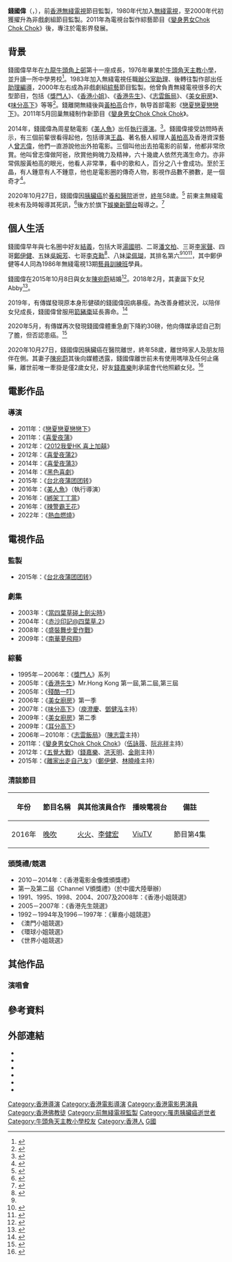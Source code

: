 {{otheruses|錢國偉 (消歧義)}}
{{藝人
| 姓名 = 錢國偉
| 類型 = 監製
| 圖片 = Wilson_Chin_Kwok_Wai.jpg
| 圖片尺寸 = 220px
| 圖片簡介 = 
| 本名 = 
| 羅馬拼音 = Chin Kwok-wai
| 英文名 = Wilson Chin
| 暱稱 = 
| 其他藝名 = 
| 國籍 = {{CNHK}}
| 民族 = 
| 籍貫 = [[廣東省_(中華民國)|廣東]][[三水縣_(廣東)|三水]]<ref>{{cite news | title=【錢國偉病逝】同錢嘉樂有血緣關係？「佢叫我廿幾年阿叔！」 | url=https://www.hk01.com/%E5%8D%B3%E6%99%82%E5%A8%9B%E6%A8%82/541143/%E9%8C%A2%E5%9C%8B%E5%81%89%E7%97%85%E9%80%9D-%E5%90%8C%E9%8C%A2%E5%98%89%E6%A8%82%E6%9C%89%E8%A1%80%E7%B7%A3%E9%97%9C%E4%BF%82-%E4%BD%A2%E5%8F%AB%E6%88%91%E5%BB%BF%E5%B9%BE%E5%B9%B4%E9%98%BF%E5%8F%94 | page= | publisher=香港01 | date=2020-10-27 | accessdate=2021-10-04 | quote= | archive-date=2021-10-04 | archive-url=https://web.archive.org/web/20211004015726/https://www.hk01.com/%E5%8D%B3%E6%99%82%E5%A8%9B%E6%A8%82/541143/%E9%8C%A2%E5%9C%8B%E5%81%89%E7%97%85%E9%80%9D-%E5%90%8C%E9%8C%A2%E5%98%89%E6%A8%82%E6%9C%89%E8%A1%80%E7%B7%A3%E9%97%9C%E4%BF%82-%E4%BD%A2%E5%8F%AB%E6%88%91%E5%BB%BF%E5%B9%BE%E5%B9%B4%E9%98%BF%E5%8F%94 | dead-url=no }}</ref>
| 出生日期 = {{birth date|1962|4|9}}
| 逝世日期 = {{death date and age|2020|10|27|1962|4|9}}
| 出生地點 = {{BHKG}}
| 逝世地點 = {{HKG}}[[養和醫院|養和醫院]]
| 死因    = [[胰臟癌|胰臟癌]]
| 職業 = 
| 語言 = 粵語、英語、國語
| 教育程度 = [[中學|中學]]
| 母校 = [[牛頭角天主教小學|牛頭角天主教小學]]
| 宗教信仰 = 佛教
| 配偶 = {{marriage|[[陳宛蔚|陳宛蔚]]|Oct 8, 2015|2020年5月|end=sur}}
| 兒女 = 女：Abby<br>{{birth year and age|2018|2}}
| 父母 = 
| 音樂類型 = 
| 演奏樂器 = 
| 出道地點 = 
| 出道作 = 
| 出道日期 = 
| 代表作 = 
| 活躍年代 = 
| 唱片公司 = 
| 經紀公司 = 
| 網站 = 
| 相關團體 = 
| 獎項 = 
| IMDb = 4577722
}}

'''錢國偉'''（{{lang-en|Wilson Chin Kwok-wai}}，{{bd|1962年|4月9日|2020年|10月27日|catIdx=C錢}}），前[[香港無綫電視|香港無綫電視]]節目監製，1980年代加入[[無綫電視|無綫電視]]，至2000年代初獲擢升為非戲劇組節目監製。2011年為電視台製作綜藝節目《[[變身男女Chok_Chok_Chok|變身男女Chok Chok Chok]]》後，專注於電影界發展。

==背景==
錢國偉早年在[[九龍|九龍]][[牛頭角上邨|牛頭角上邨]]第十一座成長，1976年畢業於[[牛頭角天主教小學|牛頭角天主教小學]]，並升讀一所中學男校<ref>{{cite news | title=錢國偉：有女獻殷勤 | url=https://orientaldaily.on.cc/cnt/entertainment/20121029/00282_022.html | page= | publisher=東方日報 | date=2012-10-29 | accessdate=2020-10-28 | quote= | archive-date=2012-11-01 | archive-url=https://web.archive.org/web/20121101004133/http://orientaldaily.on.cc/cnt/entertainment/20121029/00282_022.html | dead-url=no }}</ref>。1983年加入無綫電視任職[[辦公室助理|辦公室助理]]、後轉往製作部出任[[助理編導|助理編導]]，2000年左右成為非戲劇組[[綜藝|綜藝]]節目監製。他曾負責無綫電視很多的大型節目，包括《[[獎門人|獎門人]]》、《[[香港小姐|香港小姐]]》、《[[香港先生|香港先生]]》、《[[志雲飯局|志雲飯局]]》、《[[美女廚房|美女廚房]]》、《[[味分高下|味分高下]]》等等<ref>{{cite web|url=http://ent.sina.com.cn/v/2010-03-12/14402895890.shtml|title=陈志云等被捕事件--钱国伟个人资料|work=新浪娛樂|access-date=2010-08-11|archive-date=2019-10-19|archive-url=https://web.archive.org/web/20191019230157/http://ent.sina.com.cn/v/2010-03-12/14402895890.shtml|dead-url=no}}</ref>。錢離開無綫後與[[黃柏高|黃柏高]]合作，執导首部電影《[[戀夏戀夏戀戀下|戀夏戀夏戀戀下]]》。2011年5月回巢無綫制作新節目《[[變身男女Chok_Chok_Chok|變身男女Chok Chok Chok]]》。

2014年，錢國偉為周星馳電影《[[美人魚_(2016年電影)|美人魚]]》出任[[執行導演|執行導演]]。<ref>{{cite news|url=http://hk.apple.nextmedia.com/entertainment/art/20141002/18886096|title=錢國偉唔覺星爺麻煩|newspaper=[[蘋果日報_(香港)|蘋果日報]]|location=[[香港|香港]]|date=2014-10-02|accessdate=2014-10-21|archive-date=2017-10-13|archive-url=https://web.archive.org/web/20171013172217/http://hk.apple.nextmedia.com/entertainment/art/20141002/18886096|dead-url=no}}</ref>。錢國偉接受訪問時表示，有三個前輩很看得起他，包括導演[[王晶|王晶]]、著名藝人經理人[[黃柏高|黃柏高]]及香港資深藝人[[曾志偉|曾志偉]]，他們一直游說他出外拍電影。三個叫他出去拍電影的前輩，他都非常欣賞。他叫曾志偉做阿爸，欣賞他夠魄力及精神，六十幾歲人依然充滿生命力。亦非常佩服黃柏高的眼光，他看人非常準，看中的歌和人，百分之八十會成功。至於王晶，有人鍾意有人不鍾意，他也是電影圈的傳奇人物，影視作品數不勝數，是一個奇才<ref>{{cite web|url=http://bka.mpweekly.com/interview/%E6%B1%AA%E6%9B%BC%E7%8E%B2-%E6%9B%BC%E9%8F%A1%E9%A0%AD/20171007-84833|title=【獨家專訪】錢國偉低潮成就高潮　陳宛蔚讓他死心塌地|date=2017-10-07|access-date=2017-10-13|archive-date=2018-07-14|archive-url=https://web.archive.org/web/20180714024939/https://bka.mpweekly.com/interview/%e6%b1%aa%e6%9b%bc%e7%8e%b2-%e6%9b%bc%e9%8f%a1%e9%a0%ad/20171007-84833|dead-url=no}}</ref>。

2020年10月27日，錢國偉因[[胰臟癌|胰臟癌]]於[[養和醫院|養和醫院]]逝世，[[訃告|終年]]58歲。<ref>{{cite news|url=https://hk.appledaily.com/entertainment/20201027/DWCRAZZMVNBUHATTJLAY4I6CMY/|title=前無綫監製錢國偉病逝 終年58歲|publisher=[[蘋果日報_(香港)|蘋果日報]]|location=[[香港|香港]]|date=2020-10-27|language=zh-hant|accessdate=2020-10-27|archive-date=2021-06-21|archive-url=https://web.archive.org/web/20210621164919/https://hk.appledaily.com/entertainment/20201027/DWCRAZZMVNBUHATTJLAY4I6CMY/|dead-url=yes}}</ref> 前東主無綫電視未有及時報導其死訊，<ref>{{Cite news|title=曾捲陳志雲貪污案｜錢國偉病逝無綫隻字不提 王喜：無wilson你個台執x咗九世|url=https://hk.nextmgz.com/article/2_764467_0|work=[[壹週刊_(香港)|壹週刊]]|date=2020年10月28日|accessdate=2020年11月3日|archive-date=2020年11月28日|archive-url=https://web.archive.org/web/20201128052212/https://hk.nextmgz.com/article/2_764467_0|dead-url=no}}</ref>後方於旗下[[TVB娛樂新聞台|娛樂新聞台]]報導之。<ref>{{cite web |author1=[[TVB娛樂新聞台|TVB娛樂新聞台]] |title=58歲監製錢國偉不敵癌魔病逝 太太陳宛蔚：佢係我Hero！ |url=https://www.youtube.com/watch?v=P4L3bAKR1Xs |website=[[YouTube|YouTube]] |accessdate=2020-11-15 |date=2020-10-28}}</ref>

==個人生活==
錢國偉早年與七名圈中好友[[結義|結義]]，包括大哥[[湯國明|湯國明]]、二哥[[潘文柏|潘文柏]]、三哥[[李家聲|李家聲]]、四哥[[鄭伊健|鄭伊健]]、五妹[[吳婉芳|吳婉芳]]、七哥[[李克勤|李克勤]]<ref name=":0">{{Cite web|title=錢國偉︰克勤係七仔|url=https://orientaldaily.on.cc/cnt/entertainment/20121030/00282_026.html|access-date=2022-05-04|date=2012-10-30|work=[[東方日報|東方日報]]}}</ref>、八妹[[梁佩瑚|梁佩瑚]]，其排名第六<ref name=":0" /><ref>{{Cite web|title=錢國偉義結金蘭|url=http://www.macaodaily.com/html/2020-12/11/content_1481117.htm|access-date=2022-05-04|author=娛翁|date=2020-12-11|work=[[澳門日報|澳門日報]]電子版}}</ref><ref>{{Cite web|title=TVB“御用跑龙套”入行30年心灰离巢！拍到断鼻骨无人问：他们根本看不起我！|url=https://www.sohu.com/a/www.sohu.com/a/228224210_134412|access-date=2022-05-04|date=2018-04-12|work=[[搜狐|搜狐]]|language=zh-cn}}</ref>，其中鄭伊健等4人同為1986年無綫電視13期[[無綫電視藝員訓練班|藝員訓練班]]學員。

錢國偉在2015年10月8日與女友[[陳宛蔚|陳宛蔚]]結婚<ref>{{cite news|url=https://hk.entertainment.appledaily.com/enews/realtime/article/20151008/54291415|title=【短片】【錢國偉娶妻】肥監製抱起「女版錢嘉樂」老婆感動獻吻|newspaper=[[蘋果日報_(香港)|蘋果日報]]|location=[[香港|香港]]|date=2015-10-08|accessdate=2019-04-13|archive-date=2019-11-28|archive-url=https://web.archive.org/web/20191128141337/https://hk.entertainment.appledaily.com/enews/realtime/article/20151008/54291415|dead-url=no}}</ref>。2018年2月，其妻誕下女兒Abby<ref>{{cite news|url=https://hk.entertainment.appledaily.com/enews/realtime/article/20180616/58327632|title=【愛女百日宴】55歲做老竇 錢國偉上半場已醉|newspaper=[[蘋果日報_(香港)|蘋果日報]]|location=[[香港|香港]]|date=2018-06-16|accessdate=2019-04-13|archive-date=2018-06-16|archive-url=https://web.archive.org/web/20180616181126/https://hk.entertainment.appledaily.com/enews/realtime/article/20180616/58327632|dead-url=no}}</ref>。

2019年，有傳媒發現原本身形健碩的錢國偉因病暴瘦。為改善身體狀況，以陪伴女兒成長，錢國偉曾服用[[箭豬棗|箭豬棗]]延長壽命。<ref>{{Cite news|title=不捨兩歲女試盡方法抗癌｜錢國偉曾服箭豬棗吊命 飛日本治療有好轉 遇疫情留港病情每況愈下|url=https://hk.nextmgz.com/article/2_764494_0|work=[[壹週刊_(香港)|壹週刊]]|date=2020年10月28日|accessdate=2020年11月3日|archive-date=2020年11月23日|archive-url=https://web.archive.org/web/20201123162707/https://hk.nextmgz.com/article/2_764494_0|dead-url=no}}</ref>

2020年5月，有傳媒再次發現錢國偉體重急劇下降約30磅，他向傳媒承認自己割了膽，但否認患癌。<ref>{{Cite news|title=【患病暴瘦30磅｜老婆唸經祈福】58歲錢國偉胰臟出問題 憔悴現身化驗中心|url=https://hk.nextmgz.com/article/2_740559_0|work=[[壹週刊_(香港)|壹週刊]]|date=2020年5月15日|accessdate=2020年11月3日|archive-date=2021年4月14日|archive-url=https://web.archive.org/web/20210414190749/https://hk.nextmgz.com/article/2_740559_0|dead-url=no}}</ref>

2020年10月27日，錢國偉因胰臟癌在醫院離世，終年58歲，離世時家人及朋友陪伴在側。其妻子[[陳宛蔚|陳宛蔚]]其後向媒體透露，錢國偉離世前未有使用嗎啡及任何止痛藥，離世前唯一牽掛是僅2歲女兒，好友[[錢嘉樂|錢嘉樂]]則承諾會代他照顧女兒。<ref>{{Cite news|title=錢國偉病逝│兄弟錢嘉樂承諾照顧2歲女 老婆陳宛蔚稱wilson拒打嗎啡: 臨離開前佢仲好清晰|url=https://hk.nextmgz.com/article/2_764408_0|work=[[壹週刊_(香港)|壹週刊]]|date=2020年10月27日|accessdate=2020年11月17日|archive-date=2020年11月28日|archive-url=https://web.archive.org/web/20201128055719/https://hk.nextmgz.com/article/2_764408_0|dead-url=no}}</ref>

==電影作品==
===導演===
*2011年：《[[戀夏戀夏戀戀下|戀夏戀夏戀戀下]]》 
*2011年：《[[喜愛夜蒲|喜愛夜蒲]]》
*2012年：《[[2012我愛HK_喜上加囍|2012我愛HK 喜上加囍]]》
*2012年：《[[喜愛夜蒲2|喜愛夜蒲2]]》
*2014年：《[[喜愛夜蒲3|喜愛夜蒲3]]》
*2014年：《[[黑色喜劇|黑色喜劇]]》
*2015年：《[[台北夜蒲团团转|台北夜蒲团团转]]》
*2016年：《[[美人魚_(2016年電影)|美人魚]]》（執行導演）
*2016年：《[[綁架丁丁當|綁架丁丁當]]》
*2016年：《[[辣警霸王花|辣警霸王花]]》
*2022年：《[[熱血燃燒|熱血燃燒]]》

==電視作品==
===監製===
*2015年：《[[台北夜蒲团团转|台北夜蒲团团转]]》

=== 劇集 ===
*2003年：《[[當四葉草碰上劍尖時|當四葉草碰上劍尖時]]》
*2004年：《[[赤沙印記@四葉草.2|赤沙印記@四葉草.2]]》
*2008年：《[[盛裝舞步愛作戰|盛裝舞步愛作戰]]》
*2009年：《[[南華夢飛翔|南華夢飛翔]]》

=== 綜藝 ===
* 1995年－2006年：《[[獎門人|獎門人]]》系列
* 2005年：《[[香港先生|香港先生]]》Mr.Hong Kong 第一屆,第二屆,第三屆
* 2005年：《[[殘酷一叮|殘酷一叮]]》
* 2006年：《[[美女廚房|美女廚房]]》第一季
* 2007年：《[[味分高下|味分高下]]》（[[庾澄慶|庾澄慶]]、[[鄧健泓|鄧健泓]]主持）
* 2009年：《[[美女廚房|美女廚房]]》第二季
* 2009年：《[[耳分高下|耳分高下]]》
* 2006年－2010年：《[[志雲飯局|志雲飯局]]》（[[陳志雲|陳志雲]]主持）
* 2011年：《[[變身男女Chok_Chok_Chok|變身男女Chok Chok Chok]]》（[[伍詠薇|伍詠薇]]、[[阮兆祥|阮兆祥]]主持）
* 2012年：《[[五覺大戰|五覺大戰]]》（[[錢嘉樂|錢嘉樂]]、[[洪天明|洪天明]]、[[金剛|金剛]]主持）
* 2015年：《[[離家出走自己友|離家出走自己友]]》（[[鄭伊健|鄭伊健]]、[[林曉峰|林曉峰]]主持）

=== 清談節目 ===
{| class="wikitable" 
|-
!年份||節目名稱||與其他演員合作||播映電視台||備註
|-
|2016年||[[晚吹|晚吹]]||[[火火|火火]]、[[李健宏|李健宏]]||[[ViuTV|ViuTV]]||節目第4集
|}

=== 頒獎禮/競選 ===
* 2010－2014年：《香港電影金像獎頒獎禮》
* 第一及第二屆《Channel V頒獎禮》（於中國大陸舉辦）
* 1991、1995、1998、2004、2007及2008年：《香港小姐競選》
* 2005－2007年：《香港先生競選》
* 1992－1994年及1996－1997年：《華裔小姐競選》
* 《澳門小姐競選》
* 《環球小姐競選》
* 《世界小姐競選》

==其他作品==
=== 演唱會 ===
{{columns-list|2|
* 1998年：《22098網上行演唱會》香港體育館 共8場
* 2005年：《古巨基勁歌金曲世界巡迴演唱會》
* 2006年：《One Good Show 2006》側田個人演唱會
* 2007年：《The Magic Moments 2007 古巨基世界巡迴演唱會》
* 2008年：《G.E.M. Backstage Live》
* 2009年：《古巨基EYE FEVER紅館演唱會》
* 2009年：《Canon 呈獻：鄭伊健友情歲月演唱會》香港體育館 共2場
* 2010年：《Canon呈獻:「鄭伊健友情歲月演唱會 澳門站》金光綜藝館
* 2010年：《The Big Four世界巡迴演唱會》
* 2011年：《古巨基Amazing World世界巡迴演唱會》
* 2011年：《鄭伊健 beautiful day 2011 演唱會》
* 2012年：《Light and Shadow 鄭伊健演唱會》
* 2013年：《歲月友情演唱會》
* 2013年：《[[雷頌德THANK_YOU演唱會|雷頌德THANK YOU演唱會]]》
* 2013年：《側田命硬世界巡迴演唱會》
* 2014年：《WOW Big Four 約定您》演唱會
* 2014年：《The Big Four大家利事世界巡迴演唱會》
* 2015年：《側田IMPERFECT 好人演唱會》
* 2015年：《歲月友情全國巡迴演唱會》
* 2016年：《WE 我們 古巨基世界巡迴演唱會2016》
}}

==參考資料==
{{reflist}}

==外部連結==
*{{Sinaweibo|1994638187|錢國偉WilsonChin}}
* {{imdb name|4577722|錢國偉}}{{en}}
* {{Amg name|701291|錢國偉}}
* {{hkmdb name|54865|錢國偉}}
* {{Douban people|1320972|錢國偉}}
* {{Mtime people|1829994|錢國偉}}
{{DEFAULTSORT:Chin}}

[[Category:香港導演|Category:香港導演]]

[[Category:香港電影導演|Category:香港電影導演]]
[[Category:香港電影男演員|Category:香港電影男演員]]
[[Category:香港佛教徒|Category:香港佛教徒]]
[[Category:前無綫電視監製|Category:前無綫電視監製]]
[[Category:罹患胰臟癌逝世者|Category:罹患胰臟癌逝世者]]
[[Category:牛頭角天主教小學校友|Category:牛頭角天主教小學校友]]
[[Category:香港人|Category:香港人]]
[[Category:錢姓|G國]]